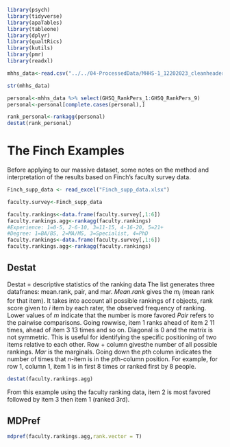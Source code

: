 ```r
library(psych)
library(tidyverse)
library(apaTables)
library(tableone)
library(dplyr)
library(qualtRics)
library(kutils)
library(pmr)
library(readxl)


```

```r

mhhs_data<-read.csv("../../04-ProcessedData/MHHS-1_12202023_cleanheader.csv")

str(mhhs_data)
```

```r
personal<-mhhs_data %>% select(GHSQ_RankPers_1:GHSQ_RankPers_9)
personal<-personal[complete.cases(personal),]

rank_personal<-rankagg(personal)
destat(rank_personal)

```

# The Finch Examples
Before applying to our massive dataset, some notes on the method and interpretation of the results based on Finch's faculty survey data.
```r
Finch_supp_data <- read_excel("Finch_supp_data.xlsx")

faculty.survey<-Finch_supp_data

faculty.rankings<-data.frame(faculty.survey[,1:6])
faculty.rankings.agg<-rankagg(faculty.rankings) 
#Experience: 1=0-5, 2-6-10, 3=11-15, 4-16-20, 5=21+
#Degree: 1=BA/BS, 2=MA/MS, 3=Specialist, 4=PhD
faculty.rankings<-data.frame(faculty.survey[,1:6])
faculty.rankings.agg<-rankagg(faculty.rankings)
```

## Destat
Destat = descriptive statistics of the ranking data
The list generates three datafranes: mean.rank, pair, and mar. 
*Mean.rank* gives the $m_i$ (mean rank for that item). It takes into account all possible rankings of $t$ objects, rank score given to $i$ item by each rater, the observed frequency of ranking. Lower values of $m$ indicate that the number is more favored
*Pair* refers to the pairwise comparisons. Going rowwise, item 1 ranks ahead of item 2 11 times, ahead of item 3 13 times and so on. Diagonal is 0 and the matrix is not symmetric. This is useful for identifying the specific positioning of two items relative to each other. Row + column givesthe number of all possible rankings.
*Mar* is the marginals. Going down the $p$th column indicates the number of times that $n$-item is in the $p$th-column position. For example, for row 1, column 1, item 1 is in first 8 times or ranked first by 8 people. 

```r
destat(faculty.rankings.agg)

```
From this example using the faculty ranking data, item 2 is most favored followed by item 3 then item 1 (ranked 3rd). 

## MDPref
```r
mdpref(faculty.rankings.agg,rank.vector = T)

```

